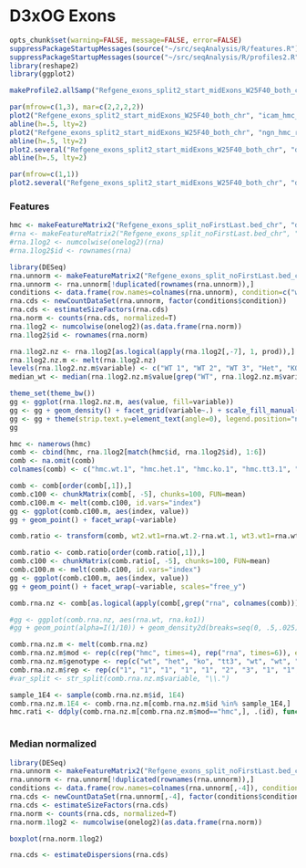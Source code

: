 D3xOG Exons
========================================================

```r
opts_chunk$set(warning=FALSE, message=FALSE, error=FALSE)
suppressPackageStartupMessages(source("~/src/seqAnalysis/R/features.R"))
suppressPackageStartupMessages(source("~/src/seqAnalysis/R/profiles2.R"))
library(reshape2)
library(ggplot2)
```

```r
makeProfile2.allSamp("Refgene_exons_split2_start_midExons_W25F40_both_chr", data_type="rpkm/mean", rm.outliers=.01)
```


```r
par(mfrow=c(1,3), mar=c(2,2,2,2))
plot2("Refgene_exons_split2_start_midExons_W25F40_both_chr", "icam_hmc_rpkm", data_type="rpkm/mean", group2="trim0.01", cols=col3[1], y.vals=c(0, 1.2), lab="Exon start", wsize=25)
abline(h=.5, lty=2)
plot2("Refgene_exons_split2_start_midExons_W25F40_both_chr", "ngn_hmc_rpkm", data_type="rpkm/mean", group2="trim0.01", cols=col3[1], y.vals=c(0, 1.2), lab="Exon start", wsize=25)
abline(h=.5, lty=2)
plot2.several("Refgene_exons_split2_start_midExons_W25F40_both_chr", "d3xog_hmc", data_type="rpkm/mean", group2="trim0.01", cols=col3, y.vals=c(0, 1.2), lab="Exon start", wsize=25)
abline(h=.5, lty=2)
```

```r
par(mfrow=c(1,1))
plot2.several("Refgene_exons_split2_start_midExons_W25F40_both_chr", "d3xog_rmrna", data_type="rpkm/mean", group2="trim0.01", cols=1:6, lab="Exon start", wsize=25, legend=F)
```

### Features
```r
hmc <- makeFeatureMatrix2("Refgene_exons_split_noFirstLast.bed_chr", "d3xog_tt3_hmc", data_type="rpkm/mean")
#rna <- makeFeatureMatrix2("Refgene_exons_split_noFirstLast.bed_chr", "d3xog_rmrna_protein", data_type="rpkm/mean")
#rna.1log2 <- numcolwise(onelog2)(rna)
#rna.1log2$id <- rownames(rna)
```

```r
library(DESeq)
rna.unnorm <- makeFeatureMatrix2("Refgene_exons_split_noFirstLast.bed_chr", "d3xog_rmrna_protein2", data_type="bam/sum")
rna.unnorm <- rna.unnorm[!duplicated(rownames(rna.unnorm)),]
conditions <- data.frame(row.names=colnames(rna.unnorm), condition=c("wt", "wt", "wt", "het", "ko", "ko"))
rna.cds <- newCountDataSet(rna.unnorm, factor(conditions$condition))
rna.cds <- estimateSizeFactors(rna.cds)
rna.norm <- counts(rna.cds, normalized=T)
rna.1log2 <- numcolwise(onelog2)(as.data.frame(rna.norm))
rna.1log2$id <- rownames(rna.norm)
```

```r
rna.1log2.nz <- rna.1log2[as.logical(apply(rna.1log2[,-7], 1, prod)),]
rna.1log2.nz.m <- melt(rna.1log2.nz)
levels(rna.1log2.nz.m$variable) <- c("WT 1", "WT 2", "WT 3", "Het", "KO 1", "KO 2")
median_wt <- median(rna.1log2.nz.m$value[grep("WT", rna.1log2.nz.m$variable)])
```

```r
theme_set(theme_bw())
gg <- ggplot(rna.1log2.nz.m, aes(value, fill=variable))
gg <- gg + geom_density() + facet_grid(variable~.) + scale_fill_manual(values=c(brewer.pal(3, "Greens"), "lightblue", brewer.pal(2, "Reds"))) + geom_vline(xintercept=median_wt)
gg <- gg + theme(strip.text.y=element_text(angle=0), legend.position="none") + labs(x="log2(RPKM + 1)", y="Density")
gg
```

```r
hmc <- namerows(hmc)
comb <- cbind(hmc, rna.1log2[match(hmc$id, rna.1log2$id), 1:6])
comb <- na.omit(comb)
colnames(comb) <- c("hmc.wt.1", "hmc.het.1", "hmc.ko.1", "hmc.tt3.1", "id", "rna.wt.1", "rna.wt.2", "rna.wt.3", "rna.het.1", "rna.ko.1", "rna.ko.2")

```

```r
comb <- comb[order(comb[,1]),]
comb.c100 <- chunkMatrix(comb[, -5], chunks=100, FUN=mean)
comb.c100.m <- melt(comb.c100, id.vars="index")
gg <- ggplot(comb.c100.m, aes(index, value))
gg + geom_point() + facet_wrap(~variable)

```

```r
comb.ratio <- transform(comb, wt2.wt1=rna.wt.2-rna.wt.1, wt3.wt1=rna.wt.3-rna.wt.1, het.wt1=rna.het.1-rna.wt.1, ko1.wt1=rna.ko.1-rna.wt.1, ko2.wt1=rna.ko.2-rna.wt.1)
```

```r
comb.ratio <- comb.ratio[order(comb.ratio[,1]),]
comb.c100 <- chunkMatrix(comb.ratio[, -5], chunks=100, FUN=mean)
comb.c100.m <- melt(comb.c100, id.vars="index")
gg <- ggplot(comb.c100.m, aes(index, value))
gg + geom_point() + facet_wrap(~variable, scales="free_y")

```
```r
comb.rna.nz <- comb[as.logical(apply(comb[,grep("rna", colnames(comb))], 1, prod)),]
```


```r
#gg <- ggplot(comb.rna.nz, aes(rna.wt, rna.ko1))
#gg + geom_point(alpha=I(1/10)) + geom_density2d(breaks=seq(0, .5,.025)) + geom_abline(slope=1, intercept=0, col=2)

```

```r
comb.rna.nz.m <- melt(comb.rna.nz)
comb.rna.nz.m$mod <- rep(c(rep("hmc", times=4), rep("rna", times=6)), each=nrow(comb.rna.nz))
comb.rna.nz.m$genotype <- rep(c("wt", "het", "ko", "tt3", "wt", "wt", "wt", "het", "ko", "ko"), each=nrow(comb.rna.nz))
comb.rna.nz.m$rep <- rep(c("1", "1", "1", "1", "1", "2", "3", "1", "1", "2"), each=nrow(comb.rna.nz))
#var_split <- str_split(comb.rna.nz.m$variable, "\\.")

```


```r
sample_1E4 <- sample(comb.rna.nz.m$id, 1E4)
comb.rna.nz.m.1E4 <- comb.rna.nz.m[comb.rna.nz.m$id %in% sample_1E4,]
hmc.rati <- ddply(comb.rna.nz.m[comb.rna.nz.m$mod=="hmc",], .(id), function(d) d$value / d$value[d$genotype=="wt"], .progress="text")
                  
```

### Median normalized
```r
library(DESeq)
rna.unnorm <- makeFeatureMatrix2("Refgene_exons_split_noFirstLast.bed_chr", "d3xog_rmrna_protein2", data_type="bam/sum")
rna.unnorm <- rna.unnorm[!duplicated(rownames(rna.unnorm)),]
conditions <- data.frame(row.names=colnames(rna.unnorm[,-4]), condition=c("wt", "wt", "wt", "ko", "ko"))
rna.cds <- newCountDataSet(rna.unnorm[,-4], factor(conditions$condition))
rna.cds <- estimateSizeFactors(rna.cds)
rna.norm <- counts(rna.cds, normalized=T)
rna.norm.1log2 <- numcolwise(onelog2)(as.data.frame(rna.norm))
```

```r
boxplot(rna.norm.1log2)
```

```r
rna.cds <- estimateDispersions(rna.cds)
```


